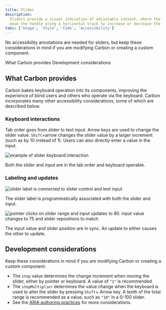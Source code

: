 ```yaml
---
title: Slider
description:
  Sliders provide a visual indication of adjustable content, where the user can
  move the handle along a horizontal track to increase or decrease the value.
tabs: ['Usage', 'Style', 'Code', 'Accessibility']
---
```


<PageDescription>

No accessibility annotations are needed for sliders, but keep these considerations in mind if you are modifying Carbon or creating a custom component.

</PageDescription>

<AnchorLinks>
  <AnchorLink>What Carbon provides</AnchorLink>
  <AnchorLink>Development considerations</AnchorLink>
</AnchorLinks>

## What Carbon provides

Carbon bakes keyboard operation into its components, improving the experience of blind users and others who operate via the keyboard. Carbon incorporates many other accessibility considerations, some of which are described below.

### Keyboard interactions

Tab order goes from slider to text input. Arrow keys are used to change the slider value. `Shift`+arrow changes the slider value by a larger increment (such as by 10 instead of 1). Users can also directly enter a value in the input.

<Row>
<Column colLg={8}>

![example of slider keyboard interaction](images/slider-accessibility-1.png)

<Caption>Both the slider and input are in the tab order and keyboard operable.</Caption>

</Column>
</Row>

### Labeling and updates

<Row>
<Column colLg={8}>

![slider label is connected to slider control and text input](images/slider-accessibility-2.png)

<Caption>The slider label is programmatically associated with both the slider and input.</Caption>

</Column>
</Row>

<Row>
<Column colLg={8}>

![pointer clicks on slider range and input updates to 80. input value changes to 75 and slider repositions to match](images/slider-accessibility-3.png)

<Caption>The input value and slider position are in sync. An update to either causes the other to update.</Caption>

</Column>
</Row>

## Development considerations

Keep these considerations in mind if you are modifying Carbon or creating a custom component:

* The `step` value determines the change increment when moving the slider, either by pointer or keyboard. A value of `"1"` is recommended.
* The `stepMultiplier` determines the value change when the keyboard is used to alter the slider by pressing `Shift`+ Arrow key. A tenth of the total range is recommended as a value, such as `"10"` in a 0-100 slider.
* See the [ARIA authoring practices](https://www.w3.org/TR/wai-aria-practices-1.2/#slider) for more considerations.